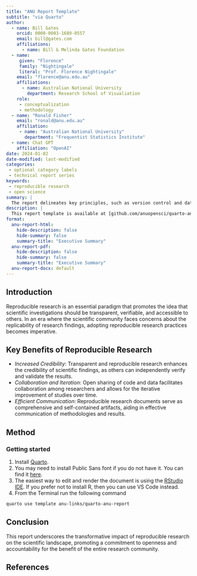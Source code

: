 ```yaml
---
title: "ANU Report Template"
subtitle: "via Quarto"
author:
  - name: Bill Gates
    orcid: 0000-0003-1689-0557
    email: bill@gates.com
    affiliations:
      - name: Bill & Melinda Gates Foundation
  - name:
     given: "Florence"
     family: "Nightingale"
     literal: "Prof. Florence Nightingale"
    email: "florence@anu.edu.au"
    affiliations:
      - name: Australian National University
        department: Research School of Visualiation
    role: 
     - conceptualization
     - methodology
  - name: "Ronald Fisher"
    email: "ronald@anu.edu.au"
    affiliation: 
     - name: "Australian National University"
       department: "Frequentist Statistics Institute"
  - name: Chat GPT
    affiliation: "OpenAI"
date: 2024-01-02
date-modified: last-modified
categories: 
 - optional category labels
 - technical report series
keywords: 
 - reproducible research
 - open science
summary: |
  The report delineates key principles, such as version control and data sharing, and introduces practical tools like RMarkdown, Jupyter Notebooks, and Docker. Reproducible research significantly boosts the credibility of scientific findings, fostering collaboration, iterative improvements, and efficient communication. The document addresses challenges like data privacy and infrastructure constraints, proposing solutions such as anonymization and institutional support. Recognizing the transformative impact of reproducibility, the report concludes that its adoption contributes to building a culture of transparency and accountability in scientific endeavors, laying the groundwork for a more robust foundation in advancing knowledge. Recommendations include providing training resources, support infrastructure, and guidelines to facilitate the integration of reproducible research practices into standard workflows.
description: |
  This report template is available at [github.com/anuopensci/quarto-anu-report](https://github.com/anuopensci/quarto-anu-report).
format:
  anu-report-html: 
    hide-description: false
    hide-summary: false
    summary-title: "Executive Summary"
  anu-report-pdf: 
    hide-description: false
    hide-summary: false
    summary-title: "Executive Summary"
  anu-report-docx: default
---
```



## Introduction

Reproducible research is an essential paradigm that promotes the idea that scientific investigations should be transparent, verifiable, and accessible to others. In an era where the scientific community faces concerns about the replicability of research findings, adopting reproducible research practices becomes imperative.


## Key Benefits of Reproducible Research

- _Increased Credibility_: Transparent and reproducible research enhances the credibility of scientific findings, as others can independently verify and validate the results.
- _Collaboration and Iteration_: Open sharing of code and data facilitates collaboration among researchers and allows for the iterative improvement of studies over time.
- _Efficient Communication_: Reproducible research documents serve as comprehensive and self-contained artifacts, aiding in effective communication of methodologies and results.

## Method

### Getting started

1. Install [Quarto](https://quarto.org/docs/get-started/).
2. You may need to install Public Sans font if you do not have it. You can find it [here](https://github.com/anu-links/quarto-anu-report/tree/main/_extensions/anu-report/assets/webfonts).
3. The easiest way to edit and render the document is using the [RStudio IDE](https://posit.co/download/rstudio-desktop/). If you prefer not to install R, then you can use VS Code instead.
4. From the Terminal run the following command
```bash
quarto use template anu-links/quarto-anu-report
```



## Conclusion


This report underscores the transformative impact of reproducible research on the scientific landscape, promoting a commitment to openness and accountability for the benefit of the entire research community.


## References


